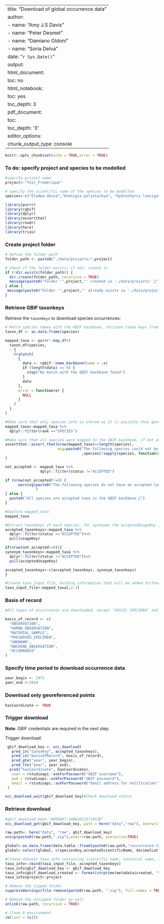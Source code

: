 
---
title: "Download of global occurrence data"
author: 
  - name:  "Amy J.S Davis"
  - name:  "Peter Desmet" 
  - name:  "Damiano Oldoni"
  - name:  "Soria Delva"
date: "`r Sys.Date()`"
output:
  html_document: 
    toc: no
  html_notebook:
    toc: yes
    toc_depth: 3
  pdf_document:
    toc: 
    toc_depth: '3'
editor_options:
  chunk_output_type: console
---

```r
knitr::opts_chunk$set(echo = TRUE,error = TRUE)
```

### To do: specify project and species to be modelled
```r
#specify project name
project<-"Test_Frédérique"

# specify the scientific name of the species to be modelled
species<-c("Elodea densa","Koenigia polystachya", "Hydrocharis laevigata")
```


```r
library(purrr)
library(rgbif)
library(dplyr)
library(assertthat)
library(readr)
library(here)
library(trias)
```

### Create project folder
```r
# Define the folder path
folder_path <- paste0("./data/projects/",project)

# Check if the folder exists; if not, create it
if (!dir.exists(folder_path)) {
  dir.create(folder_path, recursive = TRUE)
  message(paste0("Folder '",project,"' created in './data/projects' 🎉"))
} else {
 message(paste0("Folder '",project,"' already exists in './data/projects' 🎉"))
}
```

### Retrieve GBIF taxonkeys
Retrieve the `taxonKeys` to download species occurrences:

```r

# Match species names with the GBIF backbone, retrieve taxon keys from GBIF when a match is found
taxon_df <- as.data.frame(species)

mapped_taxa <- purrr::map_dfr(
  taxon_df$species,
  ~ {
    tryCatch(
      {
        data <- rgbif::name_backbone(name = .x)
        if (length(data) == 0) {
          stop("No match with the GBIF backbone found")
        }
        data
      },
      error = function(e) {
        NULL
      }
    )
  }
)

#Make sure that only species info is stored as it is possible that genus information is captured when the species part of the name is not clear
mapped_taxa<-mapped_taxa %>%
  dplyr::filter(rank =="SPECIES")

#Make sure that all species were mapped to the GBIF backbone, if not an error will appear indicating which species are missing
assertthat::assert_that(nrow(mapped_taxa)==length(species),
                        msg=paste0("The following species could not be found in the GBIF backbone taxonomy: "
                                   ,species[!sapply(species, function(x) any(grepl(x,mapped_taxa$scientificName)))])
)

not_accepted <- mapped_taxa %>%
                dplyr::filter(status !="ACCEPTED")

if (nrow(not_accepted)!=0) {
      warning(paste0("The following species do not have an accepted taxonomic status in the GBIF backbone: ",paste(unique(not_accepted$scientificName), collapse=", "),". Their corresponding accepted species names will be used for downloading occurrence data.")
              )
} else {
  paste0("All species are accepted taxa in the GBIF backbone 🎉")
}

#Explore mapped_taxa 
mapped_taxa

#Extract taxonkeys of each species, for synonyms the acceptedUsageKey is stored
accepted_taxonkeys<-mapped_taxa %>%
  dplyr::filter(status =="ACCEPTED")%>%
  pull(usageKey)

if(nrow(not_accepted!=0)){
synonym_taxonkeys<-mapped_taxa %>%
  dplyr::filter(status !="ACCEPTED")%>%
  pull(acceptedUsageKey)

accepted_taxonkeys<-c(accepted_taxonkeys, synonym_taxonkeys)
}

#Create taxa_input file, holding information that will be added further down to gbif_downloads.tsv
taxa_input_file<-mapped_taxa[,2:3]

```

### Basis of record


```r
#All types of occurrences are downloaded, except `FOSSIL SPECIMEN` and `LIVING SPECIMEN`, which can have misleading location information (e.g. location of captive animal).

basis_of_record <- c(
  "OBSERVATION", 
  "HUMAN_OBSERVATION",
  "MATERIAL_SAMPLE",
  "PRESERVED_SPECIMEN", 
  "UNKNOWN", 
  "MACHINE_OBSERVATION",
  "OCCURRENCE"
)
```

### Specify time period to download occurrence data 
```r
year_begin <- 1971
year_end <-2010
```

### Download only georeferenced points

```r
hasCoordinate <- TRUE
```

### Trigger download

**Note**: GBIF credentials are required in the next step. 

Trigger download:

```r

 gbif_download_key <- occ_download(
   pred_in("taxonKey", accepted_taxonkeys),
   pred_in("basisOfRecord", basis_of_record),
   pred_gte("year", year_begin),
   pred_lte("year", year_end),
  pred("hasCoordinate", hasCoordinate),
   user = rstudioapi::askForPassword("GBIF username"),
   pwd = rstudioapi::askForPassword("GBIF password"),
   email = rstudioapi::askForPassword("Email address for notification")
 )

occ_download_wait(gbif_download_key)#Check download status
```

###     Retrieve download

```r
#gbif_download_key<-"0096867-240626123714530"
occ_download_get(gbif_download_key, path = here("data","raw"), overwrite=TRUE)
```

```r
raw.path<- here("data", "raw", gbif_download_key)
unzip(paste0(raw.path,".zip"),exdir=raw.path, overwrite=TRUE)

global<-as.data.frame(data.table::fread(paste0(raw.path,"/occurrence.txt"),header=TRUE))
global<-select(global, c(speciesKey,acceptedScientificName, decimalLatitude, decimalLongitude, kingdom, phylum, class, coordinateUncertaintyInMeters, identificationVerificationStatus))
```

```r
#Create dataset taxa_info containing scientific name, canonical name, taxonkeys, gbif download key
taxa_info<-cbind(taxa_input_file, accepted_taxonkeys)
taxa_info$gbif_download_key <- gbif_download_key
taxa_info$gbif_download_created <- format(strptime(metadata$created, "%Y-%m-%dT%H:%M:%S"), "%Y-%m-%d %H:%M:%S")
taxa_info$project<-project

```

```r

# Remove the zipped folder
suppressWarnings(file.remove(paste0(raw.path, ".zip"), full.names = TRUE))

# Remove the unzipped folder as well
unlink(raw.path, recursive = TRUE)

# Clean R environment
rm(list = ls())

```

